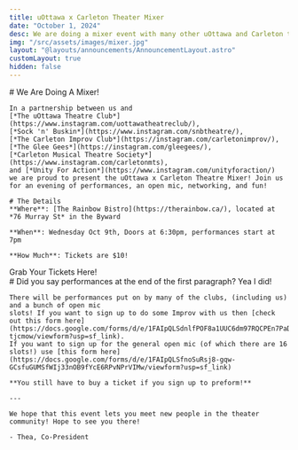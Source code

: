 ```yaml
---
title: uOttawa x Carleton Theater Mixer
date: "October 1, 2024"
desc: We are doing a mixer event with many other uOttawa and Carleton theater clubs!
img: "/src/assets/images/mixer.jpg"
layout: "@layouts/announcements/AnnouncementLayout.astro"
customLayout: true
hidden: false
---
```



<div class="mt-4 mb-10 px-6 sm:w-[620px] lg:w-[800px]">
  <div class="markdown">
    # We Are Doing A Mixer!

    In a partnership between us and 
    [*The uOttawa Theatre Club*](https://www.instagram.com/uottawatheatreclub/), 
    [*Sock 'n' Buskin*](https://www.instagram.com/snbtheatre/), 
    [*The Carleton Improv Club*](https://instagram.com/carletonimprov/), 
    [*The Glee Gees*](https://instagram.com/gleegees/), 
    [*Carleton Musical Theatre Society*](https://www.instagram.com/carletonmts), 
    and [*Unity For Action*](https://www.instagram.com/unityforaction/)
    we are proud to present the uOttawa x Carleton Theatre Mixer! Join us for an evening of performances, an open mic, networking, and fun!

    # The Details
    **Where**: [The Rainbow Bistro](https://therainbow.ca/), located at *76 Murray St* in the Byward

    **When**: Wednesday Oct 9th, Doors at 6:30pm, performances start at 7pm

    **How Much**: Tickets are $10!
  </div>
  <Bubble
    isButton={true}
    link="https://buy.stripe.com/8wM046gem3A46AgaEF"
    outerClass="var-2 mt-5 mx-auto w-72 flex justify-center p-3"
  >
    <span class="text-lg font-bold"> Grab Your Tickets Here! </span>
  </Bubble>
  <div class="markdown">
    # Did you say performances at the end of the first paragraph?
    Yea I did!

    There will be performances put on by many of the clubs, (including us) and a bunch of open mic 
    slots! If you want to sign up to do some Improv with us then [check out this form here](https://docs.google.com/forms/d/e/1FAIpQLSdnlfPOF8a1UUC6dm97RQCPEn7PaDWKh1TRnFjdB_R-tjcmow/viewform?usp=sf_link). 
    If you want to sign up for the general open mic (of which there are 16 slots!) use [this form here](https://docs.google.com/forms/d/e/1FAIpQLSfnoSuRsj8-gqw-GCsfuGUMSfWIj33nOB9fYcE6RPvNPrVIMw/viewform?usp=sf_link)

    **You still have to buy a ticket if you sign up to preform!**

    ---

    We hope that this event lets you meet new people in the theater community! Hope to see you there!

    - Thea, Co-President
  </div>
</div>